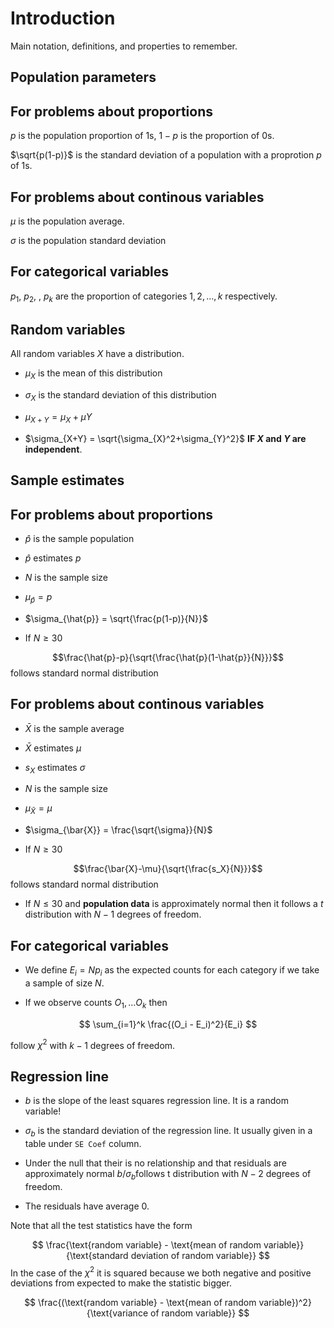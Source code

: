 # Introduction

Main notation, definitions, and properties to remember.

## Population parameters

:::{.callout-note icon=false}

## For problems about proportions

$p$ is the population proportion of 1s, $1-p$ is the proportion of 0s.

$\sqrt{p(1-p)}$ is the standard deviation of a population with a proprotion $p$ of 1s.

:::


:::{.callout-note icon=false}

## For problems about continous variables

$\mu$ is the population average.

$\sigma$ is the population standard deviation

:::

:::{.callout-note icon=false}

## For categorical variables

$p_1$, $p_2$, \dots, $p_k$ are the proportion of categories $1,2,\dots,k$ respectively.

:::




## Random variables

All random variables $X$ have a distribution.

* $\mu_X$ is the mean of this distribution

* $\sigma_X$ is the standard deviation of this distribution

* $\mu_{X+Y} = \mu_{X}+\mu{Y}$

* $\sigma_{X+Y} = \sqrt{\sigma_{X}^2+\sigma_{Y}^2}$ **IF $X$ and $Y$ are independent**.

## Sample estimates

:::{.callout-note icon=false}

## For problems about proportions

* $\hat{p}$ is the sample population

* $\hat{p}$ estimates $p$

* $N$ is the sample size

* $\mu_{\hat{p}} = p$

* $\sigma_{\hat{p}} = \sqrt{\frac{p(1-p)}{N}}$

* If $N\geq30$

$$\frac{\hat{p}-p}{\sqrt{\frac{\hat{p}(1-\hat{p}}{N}}}$$
follows standard normal distribution

:::


:::{.callout-note icon=false}

## For problems about continous variables

* $\bar{X}$ is the sample average

* $\bar{X}$ estimates $\mu$

* $s_X$ estimates $\sigma$

* $N$ is the sample size

* $\mu_{\bar{X}} = \mu$

* $\sigma_{\bar{X}} = \frac{\sqrt{\sigma}}{N}$

* If $N\geq 30$

$$\frac{\bar{X}-\mu}{\sqrt{\frac{s_X}{N}}}$$
follows standard normal distribution 

* If $N \leq 30$ and **population data** is approximately normal then it follows a $t$ distribution with $N-1$ degrees of freedom.

:::

:::{.callout-note icon=false}

## For categorical variables

* We define $E_i = Np_i$ as the expected counts for each category if we take a sample of size $N$.

* If we observe counts $O_1, \dots O_k$ then

$$
\sum_{i=1}^k \frac{(O_i - E_i)^2}{E_i} 
$$

follow $\chi^2$ with $k-1$ degrees of freedom.

:::

:::{.callout-note icon=false}

## Regression line

* $b$ is the slope of the least squares regression line. It is a random variable!

* $\sigma_b$ is the standard deviation of the regression line. It usually given in a table under `SE Coef` column.

* Under the null that their is no relationship and that residuals are approximately normal $b/\sigma_b$follows t distribution with $N-2$ degrees of freedom.

* The residuals have average 0.


:::

:::{.callout-note}

Note that all the test statistics have the form 

$$
\frac{\text{random variable} - \text{mean of random variable}}{\text{standard deviation of random variable}}
$$
In the case of the $\chi^2$ it is squared because we both negative and positive deviations from expected to make the statistic bigger.


$$
\frac{(\text{random variable} - \text{mean of random variable})^2}{\text{variance of random variable}}
$$
:::